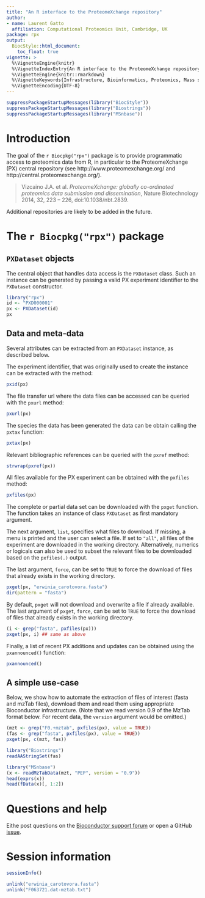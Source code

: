 ```yaml
---
title: "An R interface to the ProteomeXchange repository"
author: 
- name: Laurent Gatto
  affiliation: Computational Proteomics Unit, Cambridge, UK
package: rpx
output:
  BiocStyle::html_document:
    toc_float: true
vignette: >
  %\VignetteEngine{knitr}
  %\VignetteIndexEntry{An R interface to the ProteomeXchange repository}
  %\VignetteEngine{knitr::rmarkdown}
  %\VignetteKeywords{Infrastructure, Bioinformatics, Proteomics, Mass spectrometry}
  %\VignetteEncoding{UTF-8}
---
```


```r
suppressPackageStartupMessages(library("BiocStyle"))
suppressPackageStartupMessages(library("Biostrings"))
suppressPackageStartupMessages(library("MSnbase"))
```


# Introduction

The goal of the `r Biocpkg("rpx")` package is to provide programmatic
access to proteomics data from R, in particular to the ProteomeXchange
(PX) central repository (see http://www.proteomexchange.org/ and
http://central.proteomexchange.org/).

> Vizcaino J.A. et al. *ProteomeXchange: globally co-ordinated
> proteomics data submission and dissemination*, Nature Biotechnology
> 2014, 32, 223 -- 226, doi:10.1038/nbt.2839.

Additional repositories are likely to be added in the future.


# The `r Biocpkg("rpx")`  package

## `PXDataset` objects

The central object that handles data access is the `PXDataset`
class. Such an instance can be generated by passing a valid PX
experiment identifier to the `PXDataset` constructor.

```r
library("rpx")
id <- "PXD000001"
px <- PXDataset(id)
px
```

## Data and meta-data

Several attributes can be extracted from an `PXDataset` instance, as
described below.



The experiment identifier, that was originally used to create the
\Robject{PXDataset} instance can be extracted with the
\Rfunction{pxid} method:

```r
pxid(px)
```

The file transfer url where the data files can be accessed can be
queried with the `pxurl` method:

```r
pxurl(px)
```

The species the data has been generated the data can be obtain calling
the `pxtax` function:

```r
pxtax(px)
```


Relevant bibliographic references can be queried with the
`pxref` method:

```r
strwrap(pxref(px))
```

All files available for the PX experiment can be obtained with the
`pxfiles` method:

```r
pxfiles(px)
```


The complete or partial data set can be downloaded with the `pxget`
function. The function takes an instance of class `PXDataset` as first
mandatory argument.

The next argument, `list`, specifies what files to download. If
missing, a menu is printed and the user can select a file. If set to
`"all"`, all files of the experiment are downloaded in the working
directory. Alternatively, numerics or logicals can also be used to
subset the relevant files to be downloaded based on the `pxfiles(.)`
output.

The last argument, `force`, can be set to `TRUE` to force the download
of files that already exists in the working directory.

```r
pxget(px, "erwinia_carotovora.fasta")
dir(pattern = "fasta")
```

By default, `pxget` will not download and overwrite a file if already
available. The last argument of `pxget`, `force`, can be set to `TRUE`
to force the download of files that already exists in the working
directory.

```r
(i <- grep("fasta", pxfiles(px)))
pxget(px, i) ## same as above
```

Finally, a list of recent PX additions and updates can be obtained
using the `pxannounced()` function:

```r
pxannounced()
```

## A simple use-case

Below, we show how to automate the extraction of files of interest
(fasta and mzTab files), download them and read them using appropriate
Bioconductor infrastructure. (Note that we read version 0.9 of the
MzTab format below. For recent data, the `version` argument would be
omitted.)

```r
(mzt <- grep("F0.+mztab", pxfiles(px), value = TRUE))
(fas <- grep("fasta", pxfiles(px), value = TRUE))
pxget(px, c(mzt, fas))

library("Biostrings")
readAAStringSet(fas)

library("MSnbase")
(x <- readMzTabData(mzt, "PEP", version = "0.9"))
head(exprs(x))
head(fData(x)[, 1:2])
```

# Questions and help

Eithe post questions on the
[Bioconductor support forum](https://support.bioconductor.org/) or
open a GitHub [issue](https://github.com/lgatto/rpx/issues).

# Session information

```r
sessionInfo()
```

```r
unlink("erwinia_carotovora.fasta")
unlink("F063721.dat-mztab.txt")
```
